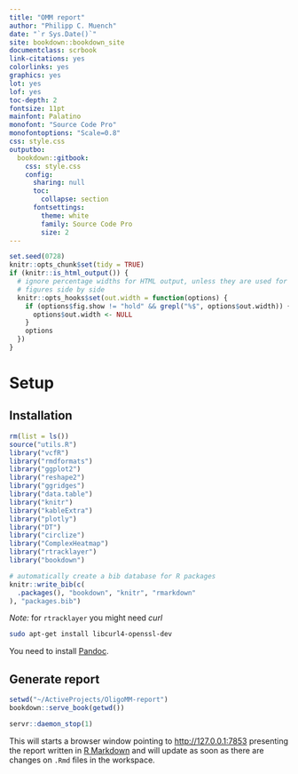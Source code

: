 ```yaml
--- 
title: "OMM report"
author: "Philipp C. Muench"
date: "`r Sys.Date()`"
site: bookdown::bookdown_site
documentclass: scrbook
link-citations: yes
colorlinks: yes
graphics: yes
lot: yes
lof: yes
toc-depth: 2
fontsize: 11pt
mainfont: Palatino
monofont: "Source Code Pro"
monofontoptions: "Scale=0.8"
css: style.css
outputbo:
  bookdown::gitbook:
    css: style.css
    config:
      sharing: null
      toc:
        collapse: section
      fontsettings:
        theme: white
        family: Source Code Pro
        size: 2
---
```


```r
set.seed(0728)
knitr::opts_chunk$set(tidy = TRUE)
if (knitr::is_html_output()) {
  # ignore percentage widths for HTML output, unless they are used for mutiple
  # figures side by side
  knitr::opts_hooks$set(out.width = function(options) {
    if (options$fig.show != "hold" && grepl("%$", options$out.width)) {
      options$out.width <- NULL
    }
    options
  })
}
```

# Setup {#Setup}

## Installation

```r
rm(list = ls())
source("utils.R")
library("vcfR")
library("rmdformats")
library("ggplot2")
library("reshape2")
library("ggridges")
library("data.table")
library("knitr")
library("kableExtra")
library("plotly")
library("DT")
library("circlize")
library("ComplexHeatmap")
library("rtracklayer")
library("bookdown")
```

```r
# automatically create a bib database for R packages
knitr::write_bib(c(
  .packages(), "bookdown", "knitr", "rmarkdown"
), "packages.bib")
```

_Note:_ for `rtracklayer` you might need _curl_
```bash
sudo apt-get install libcurl4-openssl-dev
```

You need to install [Pandoc](https://pandoc.org/installing.html). 

## Generate report

```r
setwd("~/ActiveProjects/OligoMM-report")
bookdown::serve_book(getwd())
```

```r
servr::daemon_stop(1)
```

This will starts a browser window pointing to [http://127.0.0.1:7853](http://127.0.0.1:7853) presenting the report written in [R Markdown](https://rmarkdown.rstudio.com/) and will update as soon as there are changes on `.Rmd` files in the workspace.
